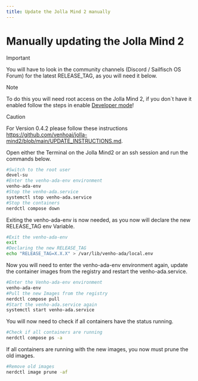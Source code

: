 ```yaml
---
title: Update the Jolla Mind 2 manually
---
```

# Manually updating the Jolla Mind 2
>[!IMPORTANT]
>
> You will have to look in the community channels (Discord / Sailfisch OS Forum) for the latest RELEASE_TAG, as you will need it below.

>[!NOTE]
>
>To do this you will need root access on the Jolla Mind 2, if you don`t have it enabled follow the steps in enable [Developer mode](/developer/enableDevMode)!

>[!CAUTION]
>
>For Version 0.4.2 please follow these instructions https://github.com/venhoai/jolla-mind2/blob/main/UPDATE_INSTRUCTIONS.md.

Open either the Terminal on the Jolla Mind2 or an ssh session and run the commands below.
```bash copy
#Switch to the root user
devel-su
#Enter the venho-ada-env environment
venho-ada-env
#Stop the venho-ada.service
systemctl stop venho-ada.service
#Stop the containers
nerdctl compose down
```
Exiting the venho-ada-env is now needed, as you now will declare the new RELEASE_TAG env Variable.
```bash copy
#Exit the venho-ada-env
exit
#Declaring the new RELEASE_TAG
echo "RELEASE_TAG=X.X.X" > /var/lib/venho-ada/local.env
```
Now you will need to enter the venho-ada-env environment again, update the container images from the registry and restart the venho-ada.service.
```bash copy
#Enter the Venho-ada-env environment
venho-ada-env
#Pull the new Images from the registry
nerdctl compose pull
#Start the venho-ada.service again
systemctl start venho-ada.service
```
You will now need to check if all containers have the status running.
```bash copy
#Check if all containers are running
nerdctl compose ps -a
```
If all containers are running with the new images, you now must prune the old images.
```bash copy
#Remove old images
nerdctl image prune -af
```